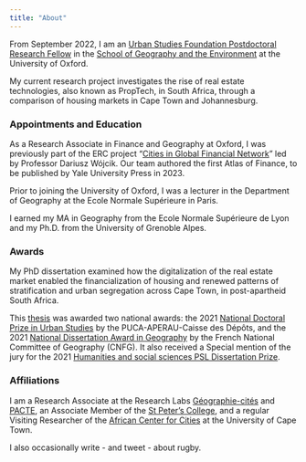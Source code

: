 ```yaml
---
title: "About"
---
```


From September 2022, I am an [Urban Studies Foundation Postdoctoral Research Fellow](https://www.urbanstudiesfoundation.org/) in the [School of Geography and the Environment](https://www.geog.ox.ac.uk/staff/jmigozzi.html) at the University of Oxford.

My current research project investigates the rise of real estate technologies, also known as PropTech, in South Africa, through a comparison of housing markets in Cape Town and Johannesburg.


### Appointments and Education 

As a Research Associate in Finance and Geography at Oxford, I was previously part of the ERC project "[Cities in Global Financial Network](https://www.citynet21.org/)" led by Professor Dariusz Wójcik. Our team authored the first Atlas of Finance, to be published by Yale University Press in 2023.

Prior to joining the University of Oxford, I was a lecturer in the Department of Geography at the Ecole Normale Supérieure in Paris. 

I earned my MA in Geography from the Ecole Normale Supérieure de Lyon and my Ph.D. from the University of Grenoble Alpes.

### Awards

My PhD dissertation examined how the digitalization of the real estate market enabled the financialization of housing and renewed patterns of stratification and urban segregation across Cape Town, in post-apartheid South Africa.

This [thesis](https://tel.archives-ouvertes.fr/tel-03121350) was awarded two national awards: the 2021 [National Doctoral Prize in Urban Studies](http://www.urbanisme-puca.gouv.fr/prix-de-these-sur-la-ville-2021-a2141.html) by the PUCA-APERAU-Caisse des Dépôts, and the 2021 [National Dissertation Award in Geography](https://www.cnfg.fr/vie-du-comite/prix-de-these-du-cnfg/) by the French National Committee of Geography (CNFG). It also received a Special mention of the jury for the 2021 [Humanities and social sciences PSL Dissertation Prize](https://psl.eu/en/news/winners-2021-humanities-and-social-sciences-shs-psl-dissertation-prize).

### Affiliations

I am a Research Associate at the Research Labs [Géographie-cités](https://geographie-cites.cnrs.fr/en/geographie-cites/) and [PACTE](https://www.pacte-grenoble.fr/en), an Associate Member of the [St Peter's College](https://www.spc.ox.ac.uk/), and a regular Visiting Researcher of the [African Center for Cities](https://www.africancentreforcities.net/) at the University of Cape Town.

I also occasionally write - and tweet - about rugby.
